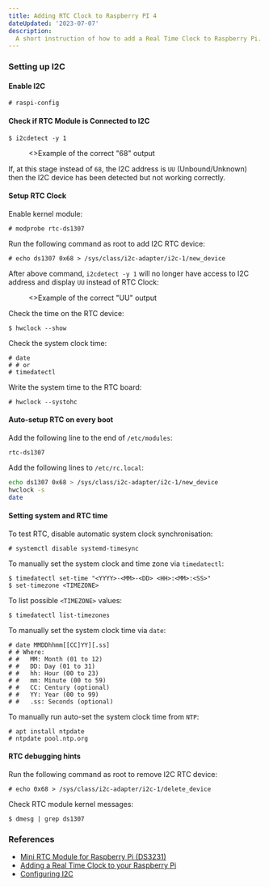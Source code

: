 ```yaml
---
title: Adding RTC Clock to Raspberry PI 4
dateUpdated: '2023-07-07'
description:
  A short instruction of how to add a Real Time Clock to Raspberry Pi.
---
```


### Setting up I2C

#### Enable I2C

```shell
# raspi-config
```

#### Check if RTC Module is Connected to I2C

```shell
$ i2cdetect -y 1
```

<figure>
  <Image
    src="static/modprobe-correct-68-output.png"
    alt=""
    className="!rounded-none"
    priority
  />
  <figcaption>
    <>Example of the correct "68" output</>
  </figcaption>
</figure>

If, at this stage instead of `68`, the I2C address is `UU` (Unbound/Unknown)
then the I2C device has been detected but not working correctly.

#### Setup RTC Clock

Enable kernel module:

```shell
# modprobe rtc-ds1307
```

Run the following command as root to add I2C RTC device:

```shell
# echo ds1307 0x68 > /sys/class/i2c-adapter/i2c-1/new_device
```

After above command, `i2cdetect -y 1` will no longer have access to I2C address
and display `UU` instead of RTC Clock:

<figure>
  <Image
    src="static/modprobe-correct-uu-output.png"
    alt=""
    className="!rounded-none"
    priority
  />
  <figcaption>
    <>Example of the correct "UU" output</>
  </figcaption>
</figure>

Check the time on the RTC device:

```shell
$ hwclock --show
```

Check the system clock time:

```shell
# date
# # or
# timedatectl
```

Write the system time to the RTC board:

```shell
# hwclock --systohc
```

#### Auto-setup RTC on every boot

Add the following line to the end of `/etc/modules`:

```
rtc-ds1307
```

Add the following lines to `/etc/rc.local`:

```bash
echo ds1307 0x68 > /sys/class/i2c-adapter/i2c-1/new_device
hwclock -s
date
```

#### Setting system and RTC time

To test RTC,  disable automatic system clock synchronisation:

```shell
# systemctl disable systemd-timesync
```

To manually set the system clock and time zone via `timedatectl`:

```shell
$ timedatectl set-time "<YYYY>-<MM>-<DD> <HH>:<MM>:<SS>"
$ set-timezone <TIMEZONE>
```

To list possible `<TIMEZONE>` values:

```shell
$ timedatectl list-timezones
```

To manually set the system clock time via `date`:

```shell
# date MMDDhhmm[[CC]YY][.ss]
# # Where:
# #   MM: Month (01 to 12)
# #   DD: Day (01 to 31)
# #   hh: Hour (00 to 23)
# #   mm: Minute (00 to 59)
# #   CC: Century (optional)
# #   YY: Year (00 to 99)
# #   .ss: Seconds (optional)
```

To manually run auto-set the system clock time from `NTP`:

```shell
# apt install ntpdate
# ntpdate pool.ntp.org
```

#### RTC debugging hints

Run the following command as root to remove I2C RTC device:

```shell
# echo 0x68 > /sys/class/i2c-adapter/i2c-1/delete_device
```

Check RTC module kernel messages:

```shell
$ dmesg | grep ds1307
```

### References

- [Mini RTC Module for Raspberry Pi (DS3231)](https://thepihut.com/products/mini-rtc-module-for-raspberry-pi)
- [Adding a Real Time Clock to your Raspberry Pi](https://thepihut.com/blogs/raspberry-pi-tutorials/17209332-adding-a-real-time-clock-to-your-raspberry-pi)
- [Configuring I2C](https://learn.adafruit.com/adafruits-raspberry-pi-lesson-4-gpio-setup/configuring-i2c)
